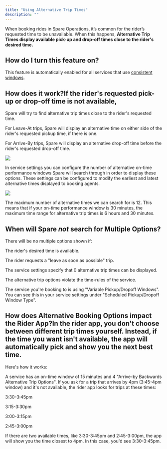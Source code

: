 ```yaml
---
title: "Using Alternative Trip Times"
description: ""
---
```


When booking rides in Spare Operations, it’s common for the rider’s requested time to be unavailable. When this happens, **Alternative Trip Times display available pick-up and drop-off times close to the rider's desired time.**

## How do I turn this feature on?

This feature is automatically enabled for all services that use [consistent windows](https://help.sparelabs.com/en/articles/8958837-pickup-dropoff-window-types-consistent-variable). 

## How does it work?If the rider's requested pick-up or drop-off time is not available, 

Spare will try to find alternative trip times close to the rider's requested time. 

For Leave-At trips, Spare will display an alternative time on either side of the rider's requested pickup time, if there is one. 

For Arrive-By trips, Spare will display an alternative drop-off time before the rider's requested drop-off time. 

![](https://spare-74fa64f80617.intercom-attachments-1.com/i/o/969263020/3befe26ed2596e7290d2fefb/T-I_NWiuyjmnOCzCbjylxAU-6Keti6SFfQ.gif?expires=1753820100&signature=6204115c1054bf451e664ac68e2aa75cbf349dcefa1b97d349a3dca6641fa71f&req=fSYuFM99nYNfFb4f3HP0gNRT6Uyd%2FYv8PcwKee7u%2Bf1fexAZMRRaI3VrlTAd%0Am9s%3D%0A)

In service settings you can configure the number of alternative on-time performance windows Spare will search through in order to display these options. These settings can be configured to modify the earliest and latest alternative times displayed to booking agents.

![](https://downloads.intercomcdn.com/i/o/wyxobwoi/1203268507/7ceb38f7a7997ad07f0cfbe3b0ca/Screenshot+2024-10-03+at+12_44_08%E2%80%AFPM.png?expires=1753820100&signature=40de5c8430dbb5143458351a302413d43872fb25599374a3bd57a9800862a992&req=dSInFct4lYRfXvMW1HO4zYxNRehoOQHuDgO9130mDcv6eROldH23AUwWy9V2%0A%2BI%2Fq%0A)

The maximum number of alternative times we can search for is 12. This means that if your on-time performance window is 30 minutes, the maximum time range for alternative trip times is 6 hours and 30 minutes. 

## When will Spare *not* search for Multiple Options?

There will be no multiple options shown if: 

The rider's desired time is available.

The rider requests a "leave as soon as possible" trip.

The service settings specify that 0 alternative trip times can be displayed.

The alternative trip options violate the time-rules of the service. 

The service you're booking to is using "Variable Pickup/Dropoff Windows". You can see this in your service settings under "Scheduled Pickup/Dropoff Window Type".

## How does Alternative Booking Options impact the Rider App?In the rider app, you don't choose between different trip times yourself. Instead, if the time you want isn't available, the app will automatically pick and show you the next best time. 

Here's how it works:

A service has an on-time window of 15 minutes and 4 "Arrive-by Backwards Alternative Trip Options". If you ask for a trip that arrives by 4pm (3:45-4pm window) and it's not available, the rider app looks for trips at these times:

3:30-3:45pm

3:15-3:30pm

3:00-3:15pm

2:45-3:00pm

If there are two available times, like 3:30-3:45pm and 2:45-3:00pm, the app will show you the time closest to 4pm. In this case, you'd see 3:30-3:45pm.
